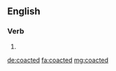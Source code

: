 ==English==

===Verb===
{{head|en}}

# {{en-past of|coact}}

[[de:coacted]]
[[fa:coacted]]
[[mg:coacted]]